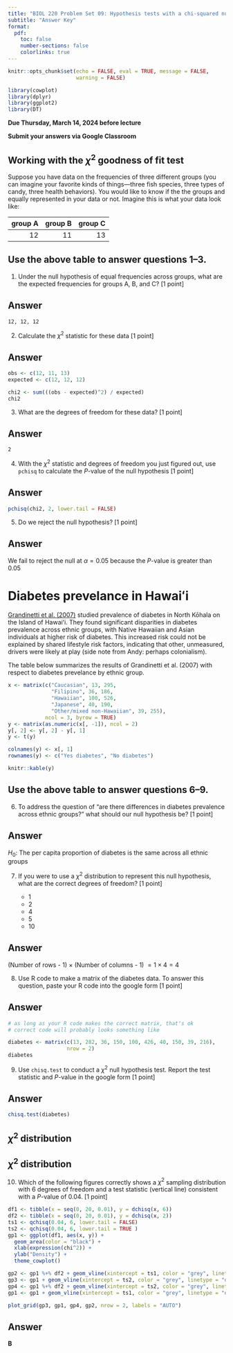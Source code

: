 ```yaml
---
title: "BIOL 220 Problem Set 09: Hypothesis tests with a chi-squared null distribution"
subtitle: "Answer Key"
format:
  pdf:
    toc: false
    number-sections: false
    colorlinks: true
---
```



```r
knitr::opts_chunk$set(echo = FALSE, eval = TRUE, message = FALSE, 
                      warning = FALSE)

library(cowplot)
library(dplyr)
library(ggplot2)
library(DT)
```


**Due Thursday, March 14, 2024 before lecture**

**Submit your answers via Google Classroom**

## Working with the $\chi^2$ goodness of fit test 

Suppose you have data on the frequencies of three different groups (you can imagine your favorite kinds of things---three fish species, three types of candy, three health behaviors). You would like to know if the the groups and equally represented in your data or not.  Imagine this is what your data look like:

|  group A|  group B|  group C|
|--:|--:|--:|
| 12| 11| 13|

::: {.callout-tip}
## Use the above table to answer questions 1--3.

1. Under the null hypothesis of equal frequencies across groups, what are the expected frequencies for groups A, B, and C? [1 point]

::: {.callout-note appearance="simple"}
## Answer

`12, 12, 12`

:::

2. Calculate the $\chi^2$ statistic for these data [1 point]

::: {.callout-note appearance="simple"}
## Answer

```r
obs <- c(12, 11, 13)
expected <- c(12, 12, 12)

chi2 <- sum(((obs - expected)^2) / expected)
chi2
```

:::

3. What are the degrees of freedom for these data? [1 point]

::: {.callout-note appearance="simple"}
## Answer

`2`

:::

4. With the $\chi^2$ statistic and degrees of freedom you just figured out, use `pchisq` to calculate the $P$-value of the null hypothesis [1 point]

::: {.callout-note appearance="simple"}
## Answer

```r
pchisq(chi2, 2, lower.tail = FALSE)
```

:::

5. Do we reject the null hypothesis? [1 point]

::: {.callout-note appearance="simple"}
## Answer

We fail to reject the null at $\alpha = 0.05$ because the $P$-value is greater than 0.05

:::


:::



# Diabetes prevelance in Hawaiʻi 

[Grandinetti et al. (2007)](https://pubmed.ncbi.nlm.nih.gov/17682354/) studied prevalence of diabetes in North Kōhala on the Island of Hawaiʻi. They found significant disparities in diabetes prevalence across ethnic groups, with Native Hawaiian and Asian individuals at higher risk of diabetes. This increased risk could not be explained by shared lifestyle risk factors, indicating that other, unmeasured, drivers were likely at play (side note from Andy: perhaps colonialism).

The table below summarizes the results of Grandinetti et al. (2007) with respect to diabetes prevelance by ethnic group.


```r
x <- matrix(c("Caucasian", 13, 295,
              "Filipino", 36, 186,
              "Hawaiian", 100, 526,
              "Japanese", 40, 190,
              "Other/mixed non-Hawaiian", 39, 255), 
            ncol = 3, byrow = TRUE)
y <- matrix(as.numeric(x[, -1]), ncol = 2)
y[, 2] <- y[, 2] - y[, 1]
y <- t(y)

colnames(y) <- x[, 1]
rownames(y) <- c("Yes diabetes", "No diabetes")

knitr::kable(y)
```

::: {.callout-tip}
## Use the above table to answer questions 6--9.

6. To address the question of "are there differences in diabetes prevalence across ethnic groups?" what should our null hypothesis be? [1 point]

::: {.callout-note appearance="simple"}
## Answer

$H_0$: The per capita proportion of diabetes is the same across all ethnic groups 

:::

7. If you were to use a $\chi^2$ distribution to represent this null hypothesis, what are the correct degrees of freedom? [1 point]

    - 1
    - 2
    - 4
    - 5
    - 10

::: {.callout-note appearance="simple"}
## Answer

(Number of rows - 1) $\times$ (Number of columns - 1) $= 1 \times 4 = 4$ 

:::

8. Use R code to make a matrix of the diabetes data. To answer this question, paste your R code into the google form [1 point]

::: {.callout-note appearance="simple"}
## Answer

```r
# as long as your R code makes the correct matrix, thatʻs ok
# correct code will probably looks something like

diabetes <- matrix(c(13, 282, 36, 150, 100, 426, 40, 150, 39, 216), 
                   nrow = 2)
diabetes

```

:::

9. Use `chisq.test` to conduct a $\chi^2$ null hypothesis test. Report the test statistic and $P$-value in the google form [1 point]

::: {.callout-note appearance="simple"}
## Answer

```r
chisq.test(diabetes)

```

:::

:::
  
## $\chi^2$ distribution

::: {.callout-tip}
## $\chi^2$ distribution

10. Which of the following figures correctly shows a $\chi^2$ sampling distribution with 6 degrees of freedom and a test statistic (vertical line) consistent with a $P$-value of 0.04. [1 point]

```r


df1 <- tibble(x = seq(0, 20, 0.01), y = dchisq(x, 6))
df2 <- tibble(x = seq(0, 20, 0.01), y = dchisq(x, 2))
ts1 <- qchisq(0.04, 6, lower.tail = FALSE)
ts2 <- qchisq(0.04, 6, lower.tail = TRUE )
gp1 <- ggplot(df1, aes(x, y)) +
  geom_area(color = "black") +
  xlab(expression(chi^2)) +
  ylab("Density") +
  theme_cowplot()

gp2 <- gp1 %+% df2 + geom_vline(xintercept = ts1, color = "grey", linetype = "dashed", size = 2)
gp3 <- gp1 + geom_vline(xintercept = ts2, color = "grey", linetype = "dashed", size = 2)
gp4 <- gp1 %+% df2 + geom_vline(xintercept = ts2, color = "grey", linetype = "dashed", size = 2)
gp1 <- gp1 + geom_vline(xintercept = ts1, color = "grey", linetype = "dashed", size = 2)

plot_grid(gp3, gp1, gp4, gp2, nrow = 2, labels = "AUTO")

```

::: {.callout-note appearance="simple"}
## Answer

**B**

:::

:::
